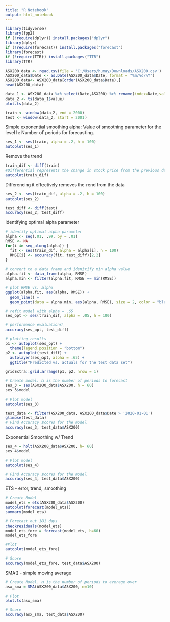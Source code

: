 ---
title: "R Notebook"
output: html_notebook
---


```{r}
library(tidyverse)
library(fpp2)
if (!require(dplyr)) install.packages("dplyr")
library(dplyr)
if (!require(forecast)) install.packages("forecast")
library(forecast)
if (!require(TTR)) install.packages("TTR")
library(TTR)
```

```{r}
ASX200_data <- read.csv(file = 'C:/Users/humay/Downloads/ASX200.csv')
ASX200_data$Date <- as.Date(ASX200_data$Date, format = "%m/%d/%Y")
ASX200_data<- ASX200_data[order(ASX200_data$Date),]
head(ASX200_data)
```
```{r}
data_1 <- ASX200_data %>% select(Date,ASX200) %>% rename(index=Date,value=ASX200)
data_2 <- ts(data_1$value)
plot.ts(data_2)
```
```{r}
train <- window(data_2, end = 2000)
test <- window(data_2, start = 2001)
```

Simple exponential smoothing
alpha: Value of smoothing parameter for the level
h: Number of periods for forecasting.
```{r}
ses_1 <- ses(train, alpha = .2, h = 100)
autoplot(ses_1)
```
Remove the trend

```{R}
train_dif <- diff(train) 
#Differential represents the change in stock price from the previous day
autoplot(train_dif)
```
Differencing it effectively removes the rend from the data
```{R}
ses_2 <- ses(train_dif, alpha = .2, h = 100)
autoplot(ses_2)
```

```{r}
test_diff <- diff(test)
accuracy(ses_2, test_diff)
```

Identifying optimal alpha parameter
```{R}
# identify optimal alpha parameter
alpha <- seq(.01, .99, by = .01)
RMSE <- NA
for(i in seq_along(alpha)) {
  fit <- ses(train_dif, alpha = alpha[i], h = 100)
  RMSE[i] <- accuracy(fit, test_diff)[2,2]
}

# convert to a data frame and idenitify min alpha value
alpha.fit <- data_frame(alpha, RMSE)
alpha.min <- filter(alpha.fit, RMSE == min(RMSE))

# plot RMSE vs. alpha
ggplot(alpha.fit, aes(alpha, RMSE)) +
  geom_line() +
  geom_point(data = alpha.min, aes(alpha, RMSE), size = 2, color = "blue")  
```

```{R}
# refit model with alpha = .65
ses_opt <- ses(train_dif, alpha = .05, h = 100)

# performance evaluations\
accuracy(ses_opt, test_diff)

# plotting results
p1 <- autoplot(ses_opt) +
  theme(legend.position = "bottom")
p2 <- autoplot(test_diff) +
  autolayer(ses_opt, alpha = .65) +
  ggtitle("Predicted vs. actuals for the test data set")

gridExtra::grid.arrange(p1, p2, nrow = 1)
```
```{r}
# Create model. h is the number of periods to forecast
ses_3 = ses(ASX200_data$ASX200, h = 60)
ses_3$model

# Plot model
autoplot(ses_3)

test_data <- filter(ASX200_data, ASX200_data$Date > '2020-01-01')
glimpse(test_data)
# Find Accuracy scores for the model
accuracy(ses_3, test_data$ASX200)
```

Exponential Smoothing w/ Trend
```{r}

ses_4 = holt(ASX200_data$ASX200, h= 60)
ses_4$model

# Plot model
autoplot(ses_4)

# Find Accuracy scores for the model
accuracy(ses_4, test_data$ASX200)
```

ETS - error, trend, smoothing
```{r}

# Create Model
model_ets = ets(ASX200_data$ASX200)
autoplot(forecast(model_ets))
summary(model_ets)

# Forecast out 181 days
checkresiduals(model_ets)
model_ets_fore = forecast(model_ets, h=60)
model_ets_fore

#Plot
autoplot(model_ets_fore)

# Score
accuracy(model_ets_fore, test_data$ASX200)
```


SMA() - simple moving average
```{r}

# Create Model. n is the number of periods to average over
asx_sma = SMA(ASX200_data$ASX200, n=10)

# Plot
plot.ts(asx_sma)

# Score
accuracy(asx_sma, test_data$ASX200)
```


